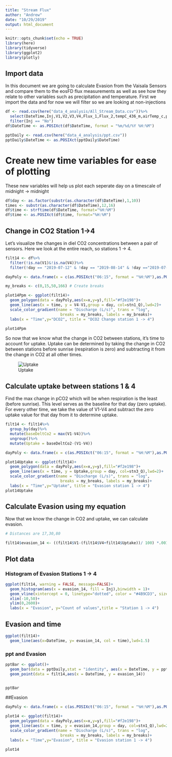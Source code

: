```yaml
---
title: "Stream Flux"
author: "Andrew"
date: "10/29/2019"
output: html_document
---
```


```r
knitr::opts_chunk$set(echo = TRUE)
library(here)
library(tidyverse)
library(ggplot2)
library(plotly)
```

## Import data
In this document we are going to calculate Evasion from the Vaisala Sensors and compare them to the eosFD flux measurements as well as see how they relate to other variables such as precipitation and temperature. First we import the data and for now we will filter so we are looking at non-injections
```r
df <- read.csv(here("data_4_analysis/All_Stream_Data.csv"))%>%
  select(DateTime,Inj,V1,V2,V3,V4,Flux_1,Flux_2,tempC_436_m,airTemp_c,ppt24Tot,ppt48Tot,ppt72Tot,stn1_Q,stn2_Q,stn3_Q,stn4_Q)%>%
  filter(Inj == "No")
df$DateTime <- as.POSIXct(df$DateTime, format = "%m/%d/%Y %H:%M")

pptDaily <- read.csv(here("data_4_analysis/ppt.csv"))
pptDaily$DateTime <- as.POSIXct(pptDaily$DateTime)
```

# Create new time variables for ease of plotting
These new variables will help us plot each seperate day on a timescale of midnight -> midnight
```r
df$day <- as.factor(substr(as.character(df$DateTime),1,10))
times <- substr(as.character(df$DateTime),12,16)
df$time <- strftime(df$DateTime, format="%H:%M")
df$time <- as.POSIXct(df$time, format="%H:%M")
```

## Change in CO2 Station 1->4
Let's visualize the changes in diel CO2 concentrations between a pair of sensors. Here we look at the entire reach, so stations 1 -> 4.
```r
filt14 <- df%>%
  filter(!is.na(V1)&!is.na(V4))%>%
  filter(!day == "2019-07-12" & !day == "2019-08-14" & !day =="2019-07-14" & !time == as.POSIXct("2019-11-09 09:57:00")& DateTime > as.POSIXct("2019-07-12 00:00:00"))

dayPoly <- data.frame(x = c(as.POSIXct("06:15", format = "%H:%M"),as.POSIXct("18:21", format = "%H:%M"),as.POSIXct("18:21", format = "%H:%M"),as.POSIXct("06:15", format = "%H:%M")),y=c(-3200,-3200,-100,-100))

my_breaks <- c(0,15,50,166) # Create breaks

plot14Ppm <- ggplot(filt14)+
  geom_polygon(data = dayPoly,aes(x=x,y=y),fill="#f2e198")+
  geom_line(aes(x = time, y = V4-V1,group = day, col=stn1_Q),lwd=2)+
  scale_color_gradient(name = "Discharge (L/s)", trans = "log",
                        breaks = my_breaks, labels = my_breaks)+
  labs(x = "Time",y="DCO2", title = "DCO2 Change station 1 -> 4")

plot14Ppm
```

So now that we know what the change in CO2 between stations, it's time to account for uptake. Uptake can be determined by taking the change in CO2 between stations before sunrise (respiration is zero) and subtracting it from the change in CO2 at all other times.

![Uptake](D:/OneDrive\OneDrive - University of North Carolina at Chapel Hill\Ecuador\Github\Ecuador\Images/uptake.png)

## Calculate uptake between stations 1 & 4
Find the max change in pCO2 which will be when respiration is the least (before sunrise). This level serves as the baseline for that day (zero uptake). For every other time, we take the value of V1-V4 and subtract the zero uptake value for that day from it to determine uptake.
```r
filt14 <- filt14%>%
  group_by(day)%>%
  mutate(baseDeltCo2 = max(V1-V4))%>%
  ungroup()%>%
  mutate(Uptake = baseDeltCo2-(V1-V4))

dayPoly <- data.frame(x = c(as.POSIXct("06:15", format = "%H:%M"),as.POSIXct("18:21", format = "%H:%M"),as.POSIXct("18:21", format = "%H:%M"),as.POSIXct("06:15", format = "%H:%M")),y=c(10,10,30,30))

plot14Uptake <- ggplot(filt14)+
  geom_polygon(data = dayPoly,aes(x=x,y=y),fill="#f2e198")+
  geom_line(aes(x = time, y = Uptake,group = day, col=stn3_Q),lwd=2)+
  scale_color_gradient(name = "Discharge (L/s)", trans = "log",
                        breaks = my_breaks, labels = my_breaks)+
  labs(x = "Time",y="Uptake", title = "Evasion station 1 -> 4")
plot14Uptake
```

## Calculate Evasion using my equation
Now that we know the change in CO2 and uptake, we can calculate evasion.
```r
# Distances are 17,30,80

filt14$evasion_14 <- ((filt14$V1-(filt14$V4+filt14$Uptake))/ 100) *.0018*(1000000/44.01)*filt14$stn3_Q/1000

```

## Plot data

### Histogram of Evasion Stations 1 -> 4
```r
ggplot(filt14, warning = FALSE, message=FALSE)+
  geom_histogram(aes(x = evasion_14, fill = Inj),binwidth = 1)+
  geom_vline(xintercept = 0, linetype="dotted", color = "#4B9CD3", size=1.5)+
  xlim(-10,50)+
  ylim(0,2600)+
  labs(x = "Evasion", y="Count of values",title = "Station 1 -> 4")
```



## Evasion and time
```r
ggplot(filt14)+
  geom_line(aes(x=DateTime, y= evasion_14, col = time),lwd=1.5)

```


### ppt and Evasion
```r
pptBar <- ggplot()+
  geom_bar(data = pptDaily,stat = "identity", aes(x = DateTime, y = ppt_mm))+
  geom_point(data = filt14,aes(x = DateTime, y = evasion_14))


pptBar
```



##Evasion
```r
dayPoly <- data.frame(x = c(as.POSIXct("06:15", format = "%H:%M"),as.POSIXct("18:21", format = "%H:%M"),as.POSIXct("18:21", format = "%H:%M"),as.POSIXct("06:15", format = "%H:%M")),y=c(10,10,30,30))

plot14 <- ggplot(filt14)+
  geom_polygon(data = dayPoly,aes(x=x,y=y),fill="#f2e198")+
  geom_line(aes(x = time, y = evasion_14,group = day, col=stn1_Q),lwd=2)+
  scale_color_gradient(name = "Discharge (L/s)", trans = "log",
                        breaks = my_breaks, labels = my_breaks)+
  labs(x = "Time",y="Evasion", title = "Evasion station 1 -> 4")

plot14
```



